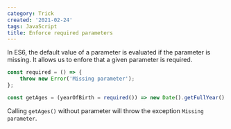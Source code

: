 ```yaml
---
category: Trick
created: '2021-02-24'
tags: JavaScript
title: Enforce required parameters
---
```


In ES6, the default value of a parameter is evaluated if the parameter is missing. It allows us to enfore that a given parameter is required.

```js
const required = () => {
    throw new Error('Missing parameter');
};

const getAges = (yearOfBirth = required()) => new Date().getFullYear() - yearOfBirth;
```

Calling `getAges()` without parameter will throw the exception `Missing parameter`.
